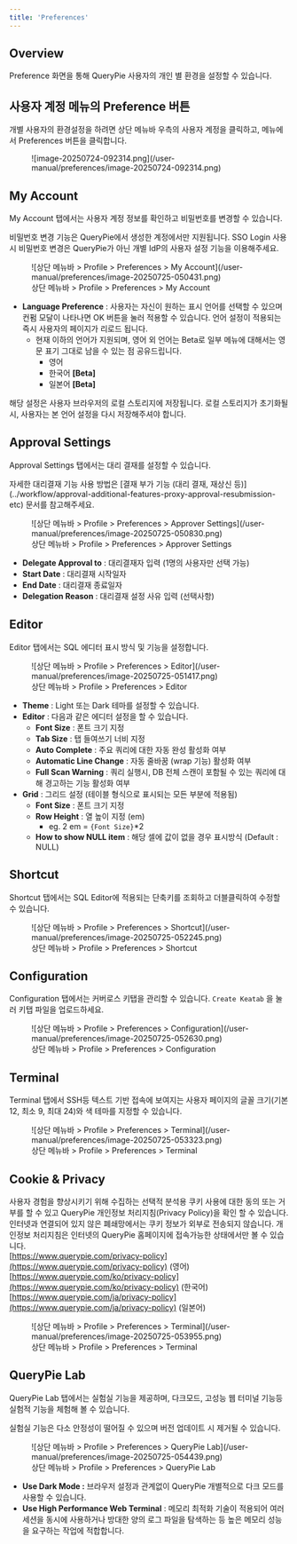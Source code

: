 ```yaml
---
title: 'Preferences'
---
```



## Overview

Preference 화면을 통해 QueryPie 사용자의 개인 별 환경을 설정할 수 있습니다.

## 사용자 계정 메뉴의 Preference 버튼

개별 사용자의 환경설정을 하려면 상단 메뉴바 우측의 사용자 계정을 클릭하고, 메뉴에서 Preferences 버튼을 클릭합니다.

<figure data-layout="center" data-align="center">
![image-20250724-092314.png](/user-manual/preferences/image-20250724-092314.png)
</figure>


## My Account

My Account 탭에서는 사용자 계정 정보를 확인하고 비밀번호를 변경할 수 있습니다.

<Callout type="info">
비밀번호 변경 기능은 QueryPie에서 생성한 계정에서만 지원됩니다. SSO Login 사용 시 비밀번호 변경은 QueryPie가 아닌 개별 IdP의 사용자 설정 기능을 이용해주세요.
</Callout>

<figure data-layout="center" data-align="center">
![상단 메뉴바 &gt; Profile &gt; Preferences &gt; My Account](/user-manual/preferences/image-20250725-050431.png)
<figcaption>
상단 메뉴바 &gt; Profile &gt; Preferences &gt; My Account
</figcaption>
</figure>

*  **Language Preference**  : 사용자는 자신이 원하는 표시 언어를 선택할 수 있으며 컨펌 모달이 나타나면 OK 버튼을 눌러 적용할 수 있습니다. 언어 설정이 적용되는 즉시 사용자의 페이지가 리로드 됩니다. 
    * 현재 이하의 언어가 지원되며, 영어 외 언어는 Beta로 일부 메뉴에 대해서는 영문 표기 그대로 남을 수 있는 점 공유드립니다. 
        * 영어
        * 한국어 **[Beta]** 
        * 일본어 **[Beta]** 

<Callout type="important">
해당 설정은 사용자 브라우저의 로컬 스토리지에 저장됩니다. 로컬 스토리지가 초기화될 시, 사용자는 본 언어 설정을 다시 저장해주셔야 합니다.
</Callout>


## Approval Settings

Approval Settings 탭에서는 대리 결재를 설정할 수 있습니다.

<Callout type="info">
자세한 대리결재 기능 사용 방법은 [결재 부가 기능 (대리 결재, 재상신 등)](../workflow/approval-additional-features-proxy-approval-resubmission-etc) 문서를 참고해주세요.
</Callout>

<figure data-layout="center" data-align="center">
![상단 메뉴바 &gt; Profile &gt; Preferences &gt; Approver Settings](/user-manual/preferences/image-20250725-050830.png)
<figcaption>
상단 메뉴바 &gt; Profile &gt; Preferences &gt; Approver Settings
</figcaption>
</figure>

*  **Delegate Approval to**  : 대리결재자 입력 (1명의 사용자만 선택 가능)
*  **Start Date**  : 대리결재 시작일자
*  **End Date**  : 대리결재 종료일자
*  **Delegation Reason**  : 대리결재 설정 사유 입력 (선택사항)


## Editor

Editor 탭에서는 SQL 에디터 표시 방식 및 기능을 설정합니다.

<figure data-layout="center" data-align="center">
![상단 메뉴바 &gt; Profile &gt; Preferences &gt; Editor](/user-manual/preferences/image-20250725-051417.png)
<figcaption>
상단 메뉴바 &gt; Profile &gt; Preferences &gt; Editor
</figcaption>
</figure>

*  **Theme** : Light 또는 Dark 테마를 설정할 수 있습니다. 
*  **Editor**  : 다음과 같은 에디터 설정을 할 수 있습니다. 
    *  **Font Size**  : 폰트 크기 지정
    *  **Tab Size**  : 탭 들여쓰기 너비 지정
    *  **Auto Complete**  : 주요 쿼리에 대한 자동 완성 활성화 여부
    *  **Automatic Line Change**  : 자동 줄바꿈 (wrap 기능) 활성화 여부
    *  **Full Scan Warning**  : 쿼리 실행시, DB 전체 스캔이 포함될 수 있는 쿼리에 대해 경고하는 기능 활성화 여부
*  **Grid** : 그리드 설정 (테이블 형식으로 표시되는 모든 부분에 적용됨)
    *  **Font Size**  : 폰트 크기 지정
    *  **Row Height**  : 열 높이 지정 (em)
        * eg. 2 em = `{Font Size}`*2
    *  **How to show NULL item** : 해당 셀에 값이 없을 경우 표시방식 (Default : NULL)


## Shortcut

Shortcut 탭에서는 SQL Editor에 적용되는 단축키를 조회하고 더블클릭하여 수정할 수 있습니다.

<figure data-layout="center" data-align="center">
![상단 메뉴바 &gt; Profile &gt; Preferences &gt; Shortcut](/user-manual/preferences/image-20250725-052245.png)
<figcaption>
상단 메뉴바 &gt; Profile &gt; Preferences &gt; Shortcut
</figcaption>
</figure>


## Configuration

Configuration 탭에서는 커버로스 키탭을 관리할 수 있습니다. `Create Keatab` 을 눌러 키탭 파일을 업로드하세요.

<figure data-layout="center" data-align="center">
![상단 메뉴바 &gt; Profile &gt; Preferences &gt; Configuration](/user-manual/preferences/image-20250725-052630.png)
<figcaption>
상단 메뉴바 &gt; Profile &gt; Preferences &gt; Configuration
</figcaption>
</figure>


## Terminal

Terminal 탭에서 SSH등 텍스트 기반 접속에 보여지는 사용자 페이지의 글꼴 크기(기본 12, 최소 9, 최대 24)와 색 테마를 지정할 수 있습니다.

<figure data-layout="center" data-align="center">
![상단 메뉴바 &gt; Profile &gt; Preferences &gt; Terminal](/user-manual/preferences/image-20250725-053323.png)
<figcaption>
상단 메뉴바 &gt; Profile &gt; Preferences &gt; Terminal
</figcaption>
</figure>


## Cookie & Privacy

사용자 경험을 향상시키기 위해 수집하는 선택적 분석용 쿠키 사용에 대한 동의 또는 거부를 할 수 있고 QueryPie 개인정보 처리지침(Privacy Policy)을 확인 할 수 있습니다. 인터넷과 연결되어 있지 않은 폐쇄망에서는 쿠키 정보가 외부로 전송되지 않습니다. 개인정보 처리지침은 인터넷의 QueryPie 홈페이지에 접속가능한 상태에서만 볼 수 있습니다.<br/>[https://www.querypie.com/privacy-policy](https://www.querypie.com/privacy-policy) (영어)<br/>[https://www.querypie.com/ko/privacy-policy](https://www.querypie.com/ko/privacy-policy) (한국어)<br/>[https://www.querypie.com/ja/privacy-policy](https://www.querypie.com/ja/privacy-policy) (일본어)

<figure data-layout="center" data-align="center">
![상단 메뉴바 &gt; Profile &gt; Preferences &gt; Terminal](/user-manual/preferences/image-20250725-053955.png)
<figcaption>
상단 메뉴바 &gt; Profile &gt; Preferences &gt; Terminal
</figcaption>
</figure>


## QueryPie Lab

QueryPie Lab 탭에서는 실험실 기능을 제공하며, 다크모드, 고성능 웹 터미널 기능등 실험적 기능을 체험해 볼 수 있습니다.

<Callout type="important">
실험실 기능은 다소 안정성이 떨어질 수 있으며 버전 업데이트 시 제거될 수 있습니다.
</Callout>

<figure data-layout="center" data-align="center">
![상단 메뉴바 &gt; Profile &gt; Preferences &gt; QueryPie Lab](/user-manual/preferences/image-20250725-054439.png)
<figcaption>
상단 메뉴바 &gt; Profile &gt; Preferences &gt; QueryPie Lab
</figcaption>
</figure>

*  **Use Dark Mode :**  브라우저 설정과 관계없이 QueryPie 개별적으로 다크 모드를 사용할 수 있습니다.
*  **Use High Performance Web Terminal** : 메모리 최적화 기술이 적용되어 여러 세션을 동시에 사용하거나 방대한 양의 로그 파일을 탐색하는 등 높은 메모리 성능을 요구하는 작업에 적합합니다.
